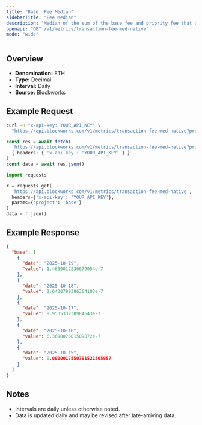 ```yaml
---
title: "Base: Fee Median"
sidebarTitle: "Fee Median"
description: "Median of the sum of the base fee and priority fee that day"
openapi: "GET /v1/metrics/transaction-fee-med-native"
mode: "wide"
---
```


## Overview

- **Denomination:** ETH
- **Type:** Decimal
- **Interval:** Daily
- **Source:** Blockworks

## Example Request

<CodeGroup>

```bash cURL
curl -H "x-api-key: YOUR_API_KEY" \
  "https://api.blockworks.com/v1/metrics/transaction-fee-med-native?project=base"
```

```typescript TypeScript
const res = await fetch(
  'https://api.blockworks.com/v1/metrics/transaction-fee-med-native?project=base',
  { headers: { 'x-api-key': 'YOUR_API_KEY' } }
)
const data = await res.json()
```

```python Python
import requests

r = requests.get(
  'https://api.blockworks.com/v1/metrics/transaction-fee-med-native',
  headers={'x-api-key': 'YOUR_API_KEY'},
  params={'project': 'base'}
)
data = r.json()
```

</CodeGroup>

## Example Response

```json
{
  "base": [
    {
      "date": "2025-10-19",
      "value": 1.4630012236679054e-7
    },
    {
      "date": "2025-10-18",
      "value": 2.6430799386364103e-7
    },
    {
      "date": "2025-10-17",
      "value": 8.953533238984643e-7
    },
    {
      "date": "2025-10-16",
      "value": 6.369007601509872e-7
    },
    {
      "date": "2025-10-15",
      "value": 0.0000017850791521805957
    }
  ]
}
```

## Notes
- Intervals are daily unless otherwise noted.
- Data is updated daily and may be revised after late-arriving data.